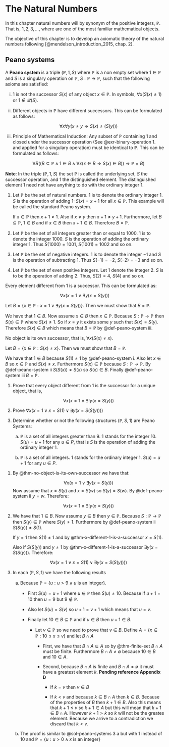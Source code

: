 # The Natural Numbers

In this chapter natural numbers will by synonym of the positive integers, $\mathbb{P}$. That is, $1, 2, 3, \ldots$, where are one of the most familiar mathematical objects. 

The objective of this chapter is to develop an axiomatic theory of the natural numbers following [@mendelson_introduction_2015, chap. 2].

## Peano systems

::: {#def-peano-system}

A **Peano system** is a triple $(\mathbb{P}, 1, S)$ where $\mathbb{P}$ is a non empty set where $1 \in \mathbb{P}$ and $S$ is a singulary operation on $\mathbb{P}$, $S: \mathbb{P} \longrightarrow \mathbb{P}$, such that the following axioms are satisfied:

i. $1$ is not the successor $S(x)$ of any object $x \in \mathbb{P}$. In symbols, $\forall x(S(x) \neq 1)$ or $1 \not \in \mathscr{R}(S)$.

ii. Different objects in $\mathbb{P}$ have different successors. This can be formulated as follows:

    $$\forall x \forall y (x \neq y \Longrightarrow S(x) \neq (S(y)))$$
    
iii. Principle of Mathematical Induction: Any subset of $\mathbb{P}$ containing $1$ and closed under the successor operation (See @exr-binary-operation 1. and applied for a singulary operation) must be identical to $\mathbb{P}$. This can be formulated as follows:
    
     $$\forall B ((B \subseteq \mathbb{P} \land 1 \in B \land \forall x(x \in B \Longrightarrow S(x) \in B)) \Longrightarrow \mathbb{P} = B)$$

**Note**: In the triple $(\mathbb{P}, 1, S)$ the set $\mathbb{P}$ is called the underlying  set, $S$ the successor operation, and $1$ the distinguished element. The distinguished element $1$ need not have anything to do with the ordinary integer $1$. 

:::

::: {#exm-peano-systems}

1. Let $\mathbb{P}$ be the set of natural numbers. $1$ is to denote the ordinary integer $1$. $S$ is the operation of adding $1$: $S(x) = x + 1$ for all $x \in \mathbb{P}$. This example will be called the standard Peano system. 

   If $x \in \mathbb{P}$ then $x + 1 \neq 1$. Also if $x \neq y$ then $x + 1 \neq y + 1$. Furthermore, let $B \subseteq \mathbb{P}$, $1 \in B$ and if $x \in B$ then $x + 1 \in B$. Therefore $B = \mathbb{P}$.
   
2. Let $\mathbb{P}$ be the set of all integers greater than or equal to $1000$. $1$ is to denote the integer $1000$. $S$ is the operation of adding the ordinary integer $1$. Thus $S(1000) = 1001$, $S(1001) = 1002$ and so on.

3. Let $\mathbb{P}$ be the set of negative integers. $1$ is to denote the integer $-1$ and $S$ is the operation of subtracting $1$.  Thus $S(-1) = -2$, $S(-2) = -3$ and so on.  

4. Let $\mathbb{P}$ be the set of even positive integers. Let $1$ denote the integer $2$. $S$ is to be the operation of adding $2$. Thus, $S(2) = 4$, $S(4)$ and so on.

:::

::: {#thm-x-different-1-is-a-successor}

Every element different from $1$ is a successor. This can be formulated as:

$$\forall x (x = 1 \lor \exists y (x = S(y)))$$

:::

::: {.proof}

Let $B = \{ x \in \mathbb{P}: x = 1 \lor \exists y (x = S(y)) \}$. Then we must show that $B = \mathbb{P}$.

We have that $1 \in B$. Now assume $x \in B$ then $x \in \mathbb{P}$. Because $S: \mathbb{P} \longrightarrow \mathbb{P}$ then $S(x) \in \mathbb{P}$ where $S(x) \neq 1$. So if $x = y$ it exists some $y$ such that $S(x) = S(y)$. Therefore $S(x) \in B$ which means that $B = \mathbb{P}$ by @def-peano-system iii.

:::

::: {#thm-no-object-is-its-own-successor}

No object is its own successor, that is, $\forall x (S(x) \neq x)$.

:::

::: {.proof}

Let $B = \{ x \in \mathbb{P}: S(x) \neq x \}$. Then we must show that $B = \mathbb{P}$.

We have that $1 \in B$ because $S(1) \neq 1$ by @def-peano-system i. Also let $x \in B$ so $x \in \mathbb{P}$ and $S(x) \neq x$. Furthermore $S(x) \in \mathbb{P}$ because $S: \mathbb{P} \longrightarrow \mathbb{P}$. By @def-peano-system ii $S(S(x)) \neq S(x)$ so $S(x) \in B$. Finally @def-peano-system iii $B = \mathbb{P}$. 

:::

::: {#exr-peano-systems}

1. Prove that every object different from $1$ is the successor for a unique object, that is, 

   $$\forall x (x = 1 \lor \exists !y (x = S(y)))$$

2. Prove $\forall x (x = 1 \lor x = S(1) \lor \exists y (x = S(S(y))))$

3. Determine whether or not the following structures $(\mathbb{P}, S, 1)$ are Peano Systems:

    a. $\mathbb{P}$ is a set of all integers greater than $9$. $1$ stands for the integer $10$. $S(u) = u + 1$ for any $u \in P$, that is $S$ is the operation of adding the ordinary integer $1$.
    
    b. $\mathbb{P}$ is a set of all integers. $1$ stands for the ordinary integer $1$. $S(u) = u + 1$ for any $u \in P$.
 
:::

::: {#sol-peano-systems}

1. By @thm-no-object-is-its-own-successor we have that:

   $$\forall x (x = 1 \lor \exists y (x = S(y)))$$
   Now assume that $x = S(y)$ and $x = S(w)$ so $S(y) = S(w)$. By @def-peano-system ii $y = w$. Therefore:
   
   $$\forall x (x = 1 \lor \exists !y (x = S(y)))$$

2. We have that $1 \in B$. Now assume $y \in B$ then $y \in \mathbb{P}$. Because $S: \mathbb{P} \longrightarrow \mathbb{P}$ then $S(y) \in \mathbb{P}$ where $S(y) \neq 1$. Furthermore by @def-peano-system ii $S(S(y)) \neq S(1)$. 

   If $y = 1$ then $S(1) \neq 1$ and by @thm-x-different-1-is-a-successor $x = S(1)$.
   
   Also if $S(S(y))$ and $y \neq 1$ by @thm-x-different-1-is-a-successor $\exists y (x = S(S(y)))$. Therefore:
   
   $$\forall x (x = 1 \lor x = S(1) \lor \exists y (x = S(S(y))))$$

3. In each $(\mathbb{P}, S, 1)$ we have the following results

    a. Because $\mathbb{P} = \{ u : u > 9 \land u \text{ is an integer} \}$. 
   
        - First $S(u) = u + 1$ where $u \in \mathbb{P}$ then $S(u) \neq 10$. Because if $u + 1 = 10$ then $u = 9$ but $9 \not \in \mathbb{P}$.
   
        - Also let $S(u) = S(v)$ so $u + 1 = v + 1$ which means that $u = v$.
      
        - Finally let $10 \in B \subseteq \mathbb{P}$ and if $u \in B$ then $u + 1 \in B$. 
      
            - Let $v \in \mathbb{P}$ so we need to prove that $v \in B$. Define $A = \{ x \in \mathbb{P} : 10 \leq x \leq v \}$ and let $B \cap A$
         
                - First, we have that $B \cap A \subseteq A$ so by @thm-finite-set $B \cap A$ must be finite. Furthermore $B \cap A \neq \emptyset$ because $10 \in B$ and $10 \in A$.
         
                - Second, because $B \cap A$ is finite and $B \cap A \neq \emptyset$ it must have a greatest element $k$. **Pending reference Appendix D** 
         
                    - If $k = v$ then $v \in B$
            
                    - If $k < v$ and because $k \in B \cap A$ then $k \in B$. Because of the properties of $B$ then $k + 1 \in B$. Also this means that $k + 1 \leq v$ so $k + 1 \in A$ but this will mean that $k + 1 \in B \cap A$. However $k + 1 > k$ so $k$ will not be the greates element. Because we arrive to a contradiction we discard that $k < v$. 

    b. The proof is similar to @sol-peano-systems 3 a but with $1$ instead of $10$ and $\mathbb{P} = \{ u : u > 0 \land x \text{ is an integer} \}$  

:::